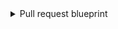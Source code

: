 <details>
<summary>Pull request blueprint</summary>

```json showLineNumbers
{
  "identifier": "bitbucketPullRequest",
  "title": "Pull Request",
  "icon": "GitVersion",
  "schema": {
    "properties": {
      "creator": {
        "title": "Creator",
        "type": "string",
        "format": "user"
      },
      "assignees": {
        "title": "Assignees",
        "type": "array"
      },
      "reviewers": {
        "title": "Reviewers",
        "type": "array"
      },
      "status": {
        "title": "Status",
        "type": "string",
        "enum": ["MERGED","OPEN","DECLINED"],
        "enumColors": {
          "MERGED": "purple",
          "OPEN": "green",
          "DECLINED": "red"
        }
      },
      "createdAt": {
        "title": "Created At",
        "type": "string",
        "format": "date-time"
      },
      "updatedAt": {
        "title": "Updated At",
        "type": "string",
        "format": "date-time"
      },
      "link": {
        "title": "Link",
        "format": "url",
        "type": "string"
      }
    },
    "required": []
  },
  "mirrorProperties": {},
  "calculationProperties": {
    "lead_time_days": {
      "title": "Lead time (Days)",
      "calculation": "if .properties.status == \"MERGED\" then ((.properties.updatedAt | sub(\"\\\\.[0-9]+\\\\+00:00$\"; \"Z\") | strptime(\"%Y-%m-%dT%H:%M:%SZ\") | mktime) - (.properties.createdAt | sub(\"\\\\.[0-9]+\\\\+00:00$\"; \"Z\") | strptime(\"%Y-%m-%dT%H:%M:%SZ\") | mktime)) / 86400 | tonumber else null end",
      "type": "number"
    }
  },
  "aggregationProperties": {},
  "relations": {
    "service": {
      "title": "Service",
      "target": "service",
      "required": false,
      "many": false
    }
  }
}
```

</details>
